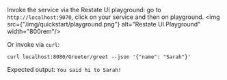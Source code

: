 
Invoke the service via the Restate UI playground: go to `http://localhost:9070`,  click on your service and then on playground.
<img src={"/img/quickstart/playground.png"} alt="Restate UI Playground" width="800rem"/>

Or invoke via `curl`:
```shell
curl localhost:8080/Greeter/greet --json '{"name": "Sarah"}'
```

Expected output: `You said hi to Sarah!`